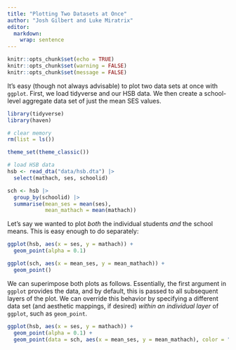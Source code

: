 ```yaml
---
title: "Plotting Two Datasets at Once"
author: "Josh Gilbert and Luke Miratrix"
editor: 
  markdown: 
    wrap: sentence
---
```


```r
knitr::opts_chunk$set(echo = TRUE)
knitr::opts_chunk$set(warning = FALSE)
knitr::opts_chunk$set(message = FALSE)
```

It's easy (though not always advisable) to plot two data sets at once with `ggplot`.
First, we load tidyverse and our HSB data.
We then create a school-level aggregate data set of just the mean SES values.

```r
library(tidyverse)
library(haven)

# clear memory
rm(list = ls())

theme_set(theme_classic())

# load HSB data
hsb <- read_dta("data/hsb.dta") |> 
  select(mathach, ses, schoolid)

sch <- hsb |> 
  group_by(schoolid) |> 
  summarise(mean_ses = mean(ses),
            mean_mathach = mean(mathach))
```

Let's say we wanted to plot *both* the individual students *and* the school means.
This is easy enough to do separately:

```r
ggplot(hsb, aes(x = ses, y = mathach)) +
  geom_point(alpha = 0.1)

ggplot(sch, aes(x = mean_ses, y = mean_mathach)) +
  geom_point()
```

We can superimpose both plots as follows.
Essentially, the first argument in `ggplot` provides the data, and by default, this is passed to all subsequent layers of the plot.
We can override this behavior by specifying a different data set (and aesthetic mappings, if desired) *within an individual layer* of `ggplot`, such as `geom_point`.

```r
ggplot(hsb, aes(x = ses, y = mathach)) +
  geom_point(alpha = 0.1) +
  geom_point(data = sch, aes(x = mean_ses, y = mean_mathach), color = "red")
```
